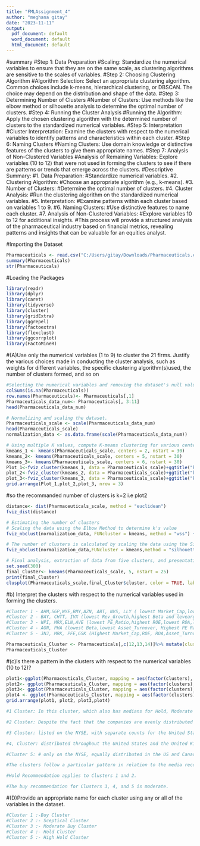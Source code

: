 ---
title: "FMLAssignment_4"
author: "meghana gitay"
date: "2023-11-11"
output:
  pdf_document: default
  word_document: default
  html_document: default
---
#summary
#Step 1: Data Preparation
#Scaling: Standardize the numerical variables to ensure that they are on the same scale, as clustering algorithms are sensitive to the scales of variables.
#Step 2: Choosing Clustering Algorithm
#Algorithm Selection: Select an appropriate clustering algorithm. Common choices include k-means, hierarchical clustering, or DBSCAN. The choice may depend on the distribution and shape of the data.
#Step 3: Determining Number of Clusters
#Number of Clusters: Use methods like the elbow method or silhouette analysis to determine the optimal number of clusters.
#Step 4: Running the Cluster Analysis
#Running the Algorithm: Apply the chosen clustering algorithm with the determined number of clusters to the standardized numerical variables.
#Step 5: Interpretation
#Cluster Interpretation: Examine the clusters with respect to the numerical variables to identify patterns and characteristics within each cluster.
#Step 6: Naming Clusters
#Naming Clusters: Use domain knowledge or distinctive features of the clusters to give them appropriate names.
#Step 7: Analysis of Non-Clustered Variables
#Analysis of Remaining Variables: Explore variables (10 to 12) that were not used in forming the clusters to see if there are patterns or trends that emerge across the clusters.
#Descriptive Summary:
#1. Data Preparation:
#Standardize numerical variables.
#2. Clustering Algorithm:
#Choose an appropriate algorithm (e.g., k-means).
#3. Number of Clusters:
#Determine the optimal number of clusters.
#4. Cluster Analysis:
#Run the clustering algorithm on the standardized numerical variables.
#5. Interpretation:
#Examine patterns within each cluster based on variables 1 to 9.
#6. Naming Clusters:
#Use distinctive features to name each cluster.
#7. Analysis of Non-Clustered Variables:
#Explore variables 10 to 12 for additional insights.
#This process will provide a structured analysis of the pharmaceutical industry based on financial metrics, revealing patterns and insights that can be valuable for an equities analyst.

#Importing the Dataset
```{r}
Pharmaceuticals <- read.csv("C:/Users/gitay/Downloads/Pharmaceuticals.csv")
summary(Pharmaceuticals)
str(Pharmaceuticals)
```
#Loading the Packages
```{r}
library(readr)
library(dplyr)
library(caret)
library(tidyverse)
library(cluster)
library(gridExtra)
library(ggrepel)
library(factoextra)
library(flexclust)
library(ggcorrplot)
library(FactoMineR)
```
#(A)Use only the numerical variables (1 to 9) to cluster the 21 firms. Justify the various choices made in conducting the cluster analysis, such as weights for different variables, the specific clustering algorithm(s)used, the number of clusters formed, and so on
```{r}
#Selecting the numerical variables and removing the dataset's null values.
colSums(is.na(Pharmaceuticals))
row.names(Pharmaceuticals)<- Pharmaceuticals[,1]
Pharmaceuticals_data_num<- Pharmaceuticals[, 3:11]
head(Pharmaceuticals_data_num)
```
```{r}
# Normalizing and scaling the dataset.
Pharmaceuticals_scale <- scale(Pharmaceuticals_data_num)
head(Pharmaceuticals_scale)
normalization_data <- as.data.frame(scale(Pharmaceuticals_data_num))
```
```{r}
# Using multiple K values, compute K-means clustering for various centers, and compare the results.
kmeans_1 <- kmeans(Pharmaceuticals_scale, centers = 2, nstart = 30)
kmeans_2<- kmeans(Pharmaceuticals_scale, centers = 5, nstart = 30)
kmeans_3<- kmeans(Pharmaceuticals_scale, centers = 6, nstart = 30)
Plot_1<-fviz_cluster(kmeans_1, data = Pharmaceuticals_scale)+ggtitle("k=2")
plot_2<-fviz_cluster(kmeans_2, data = Pharmaceuticals_scale)+ggtitle("k=5")
plot_3<-fviz_cluster(kmeans_3, data = Pharmaceuticals_scale)+ggtitle("k=6")
grid.arrange(Plot_1,plot_2,plot_3, nrow = 3)
```
#so the recommanded number of clusters is k=2 i.e plot2
```{r}
distance<- dist(Pharmaceuticals_scale, method = "euclidean")
fviz_dist(distance)
```

```{r}
# Estimating the number of clusters 
# Scaling the data using the Elbow Method to determine k's value
fviz_nbclust(normalization_data, FUNcluster = kmeans, method = "wss") + labs(subtitle = "Elbow Method")
```
```{r}
# The number of clusters is calculated by scaling the data using the Silhouette Method.
fviz_nbclust(normalization_data,FUNcluster = kmeans,method = "silhouette")+labs(subtitle="Silhouette Method")
```
```{r}
# Final analysis, extraction of data from five clusters, and presentation of the data
set.seed(300)
final_Cluster<- kmeans(Pharmaceuticals_scale, 5, nstart = 25)
print(final_Cluster)
clusplot(Pharmaceuticals_scale,final_Cluster$cluster, color = TRUE, labels = 2,lines = 0)
```
#b) Interpret the clusters with respect to the numerical variables used in forming the clusters.
```{r}

#Cluster 1 - AHM,SGP,WYE,BMY,AZN, ABT, NVS, LLY ( lowest Market_Cap,lowest Beta,lowest PE_Ratio,highest Leverage,highest Rev_Growth.)
#Cluster 2 - BAY, CHTT, IVX (lowest Rev_Growth,highest Beta and levearge,lowest Net_Profit_Margin)
#Cluster 3 - WPI, MRX,ELN,AVE (lowest PE_Ratio,highest ROE,lowest ROA,lowest Net_Profit_Margin, highest Rev_Growth)
#Cluster 4 - AGN, PHA (lowest Beta,lowest Asset_Turnover, Highest PE Ratio)
#Cluster 5 - JNJ, MRK, PFE,GSK (Highest Market_Cap,ROE, ROA,Asset_Turnover Ratio and lowest Beta/PE Ratio)

Pharmaceuticals_Cluster <- Pharmaceuticals[,c(12,13,14)]%>% mutate(clusters = final_Cluster$cluster)%>% arrange(clusters, ascending = TRUE)
Pharmaceuticals_Cluster
```

#(c)Is there a pattern in the clusters with respect to the numerical variables (10 to 12)? 
```{r}
plot1<-ggplot(Pharmaceuticals_Cluster, mapping = aes(factor(clusters), fill=Median_Recommendation))+geom_bar(position = 'dodge')+labs(x ='No of clusters')
plot2<- ggplot(Pharmaceuticals_Cluster, mapping = aes(factor(clusters),fill = Location))+geom_bar(position = 'dodge')+labs(x ='No of clusters')
plot3<- ggplot(Pharmaceuticals_Cluster, mapping = aes(factor(clusters),fill = Exchange))+geom_bar(position = 'dodge')+labs(x ='No of clusters')
plot4 <- ggplot(Pharmaceuticals_Cluster, mapping = aes(factor(clusters), fill=Median_Recommendation)) + geom_bar(position = 'dodge') + labs(x='Clusters', y='Frequence')
grid.arrange(plot1, plot2, plot3,plot4)  
```
```{r}
#1 Cluster: In this cluster, which also has medians for Hold, Moderate Buy, Moderate Sell, and Strong Buy, the Hold median is the highest. They hail from Switzerland, the United States, and are listed on the NYSE.

#2 Cluster: Despite the fact that the companies are evenly distributed across the AMEX, NASDAQ, and NYSE, there is a distinct Hold and Moderate Buy median and a distinct count between the United States and Germany.

#3 Cluster: listed on the NYSE, with separate counts for the United States, Ireland, and France, and moderate buy and sell medians that are equal.

#4, Cluster: distributed throughout the United States and the United Kingdom and listed in, shares the same hold and moderate buy medians 

#Cluster 5: # only on the NYSE, equally distributed in the US and Canada, with medians of Hold and Moderate Buy

#The clusters follow a particular pattern in relation to the media recommendation variable:

#Hold Recommendation applies to Clusters 1 and 2.

#The buy recommendation for Clusters 3, 4, and 5 is moderate.

```

#(D)Provide an appropriate name for each cluster using any or all of the variables in the dataset.
```{r}
#Cluster 1 :-Buy Cluster
#Cluster 2 :- Sceptical Cluster
#Cluster 3 :- Moderate Buy Cluster 
#Cluster 4 :- Hold Cluster
#Cluster 5 :- High Hold Cluster
```

